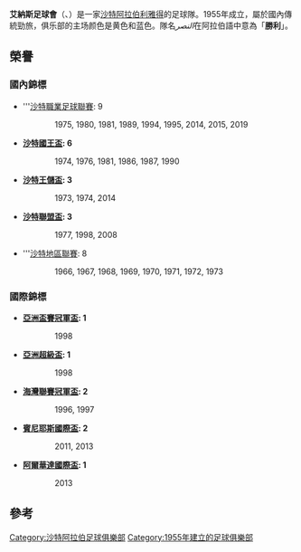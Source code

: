 {{noteTA
|G1=足球
|G2=沙特职业足球联赛
|1=zh-hans:沙特;zh-hant:沙地;zh-tw:沙烏地;zh-hk:沙地;zh-sg:沙地;zh-cn:沙特;zh-mo:沙地;
}}
{{Infobox football club
| clubname   = -{zh-hans:利雅得纳赛尔;zh-cn:利雅得胜利;zh-hk:艾納斯;zh-mo:納撒利雅德;}-<br>النصر
| image      = [[file:Logo_Al-Nassr.png|180px]]
| fullname   = 艾納斯足球會<br>نادي النصر السعودي
| nickname   = ''The Global Club''
| founded    = {{Start date and age|1955|11|3}}
| ground     = [[法赫德國王國際體育場|法赫德國王國際體育場]]，[[利雅得|利雅得]]
| capacity   = 67,000
| chairman   = Prince Faisal Bin Turki Bin Nasser
| manager    = [[Gustavo_Quinteros|Gustavo Quinteros]]
| league     = [[沙特職業足球聯賽|沙特職業足球聯賽]]
| season     = 2020–21
| position   = 沙特職，第 6 位
| website    = http://www.nassr.com
| pattern_la1       = _alnassrfc1112h
| pattern_b1        = _alnassrfc1112h
| pattern_ra1       = _alnassrfc1112h
| body1             = FBCF24
| socks1            = FBCF24
| shorts1           = 295596
| rightarm1         = FBCF24
| leftarm1          = FBCF24

| pattern_la2       = _alnassrfc1112h
| pattern_b2        = _alnassrfc1112h
| pattern_ra2       = _alnassrfc1112h
| leftarm2          = 295596
| body2             = 295596
| rightarm2         = 295596
| shorts2           = 295596
| socks2            = 295596
}}
'''艾納斯足球會'''（{{lang-en|Al Nassr FC}}、{{lang-ar|نادي النصر السعودي}}）是一家[[沙特阿拉伯|沙特阿拉伯]][[利雅得|利雅得]]的足球隊。1955年成立，屬於國內傳統勁旅，俱乐部的主场颜色是黄色和蓝色。隊名''النصر''在阿拉伯語中意為「'''勝利'''」。

== 榮譽 ==
=== 國內錦標 ===
*'''[[沙特職業足球聯賽|沙特職業足球聯賽]]: 9
:: 1975, 1980, 1981, 1989, 1994, 1995, 2014, 2015, 2019
*'''[[沙特國王盃|沙特國王盃]]: 6'''
:: 1974, 1976, 1981, 1986, 1987, 1990
*'''[[沙特王儲盃|沙特王儲盃]]: 3'''
:: 1973, 1974, 2014
*'''[[沙特聯盟盃|沙特聯盟盃]]: 3'''
:: 1977, 1998, 2008
*'''[[沙特地區聯賽|沙特地區聯賽]]: 8
:: 1966, 1967, 1968, 1969, 1970, 1971, 1972, 1973


=== 國際錦標 ===
*'''[[亞洲盃賽冠軍盃|亞洲盃賽冠軍盃]]: 1'''
:: 1998
*'''[[亞洲超級盃|亞洲超級盃]]: 1'''
:: 1998
*'''[[海灣聯賽冠軍盃|海灣聯賽冠軍盃]]: 2'''
:: 1996, 1997
*'''[[賓尼耶斯國際盃|賓尼耶斯國際盃]]: 2'''
:: 2011, 2013
*'''[[阿爾華達國際盃|阿爾華達國際盃]]: 1'''
:: 2013

== 參考 ==
{{reflist}}

{{2015年亞足聯冠軍聯賽}}

[[Category:沙特阿拉伯足球俱樂部|Category:沙特阿拉伯足球俱樂部]]
[[Category:1955年建立的足球俱樂部|Category:1955年建立的足球俱樂部]]